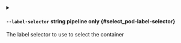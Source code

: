 
<details className="config-field -function" data-expandable="false">
<summary>

#### `--label-selector` <span class="config-field-type">string</span> <span class="config-field-enum"></span> <span class="config-field-default -return"></span> <span class="config-field-required" data-required="false">pipeline only</span>  {#select_pod-label-selector}

The label selector to use to select the container

</summary>



</details>
